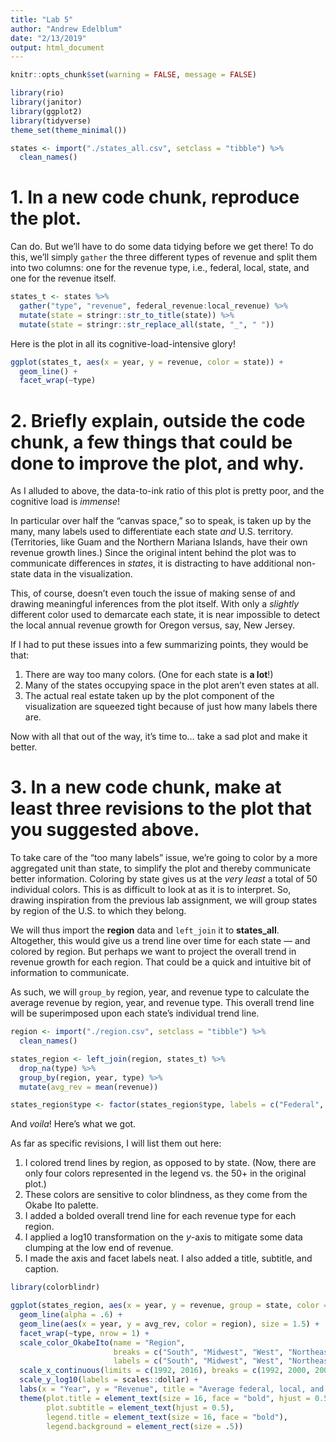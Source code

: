 ```yaml
---
title: "Lab 5"
author: "Andrew Edelblum"
date: "2/13/2019"
output: html_document
---
```


```r
knitr::opts_chunk$set(warning = FALSE, message = FALSE)

library(rio)
library(janitor)
library(ggplot2)
library(tidyverse)
theme_set(theme_minimal())

states <- import("./states_all.csv", setclass = "tibble") %>% 
  clean_names()
```

# 1. In a new code chunk, reproduce the plot.

Can do. But we'll have to do some data tidying before we get there! To do this, we'll simply `gather` the three different types of revenue and split them into two columns: one for the revenue type, i.e., federal, local, state, and one for the revenue itself.

```r
states_t <- states %>% 
  gather("type", "revenue", federal_revenue:local_revenue) %>% 
  mutate(state = stringr::str_to_title(state)) %>% 
  mutate(state = stringr::str_replace_all(state, "_", " "))
```

Here is the plot in all its cognitive-load-intensive glory!

```r
ggplot(states_t, aes(x = year, y = revenue, color = state)) +
  geom_line() +
  facet_wrap(~type)
```

# 2. Briefly explain, outside the code chunk, a few things that could be done to improve the plot, and why.

As I alluded to above, the data-to-ink ratio of this plot is pretty poor, and the cognitive load is *immense*! 

In particular over half the "canvas space," so to speak, is taken up by the many, many labels used to differentiate each state *and* U.S. territory. (Territories, like Guam and the Northern Mariana Islands, have their own revenue growth lines.) Since the original intent behind the plot was to communicate differences in *states*, it is distracting to have additional non-state data in the visualization.

This, of course, doesn't even touch the issue of making sense of and drawing meaningful inferences from the plot itself. With only a *slightly* different color used to demarcate each state, it is near impossible to detect the local annual revenue growth for Oregon versus, say, New Jersey. 

If I had to put these issues into a few summarizing points, they would be that:

1) There are way too many colors. (One for each state is **a lot**!)
2) Many of the states occupying space in the plot aren't even states at all.
3) The actual real estate taken up by the plot component of the visualization are squeezed tight because of just how many labels there are.

Now with all that out of the way, it's time to... take a sad plot and make it better. 

# 3. In a new code chunk, make at least three revisions to the plot that you suggested above.

To take care of the "too many labels" issue, we're going to color by a more aggregated unit than state, to simplify the plot and thereby communicate better information. Coloring by state gives us at the *very least* a total of 50 individual colors. This is as difficult to look at as it is to interpret. So, drawing inspiration from the previous lab assignment, we will group states by region of the U.S. to which they belong. 

We will thus import the **region** data and `left_join` it to **states_all**. Altogether, this would give us a trend line over time for each state — and colored by region. But perhaps we want to project the overall trend in revenue growth for each region. That could be a quick and intuitive bit of information to communicate.

As such, we will `group_by` region, year, and revenue type to calculate the average revenue by region, year, and revenue type. This overall trend line will be superimposed upon each state's individual trend line. 

```r
region <- import("./region.csv", setclass = "tibble") %>% 
  clean_names()

states_region <- left_join(region, states_t) %>% 
  drop_na(type) %>% 
  group_by(region, year, type) %>% 
  mutate(avg_rev = mean(revenue))

states_region$type <- factor(states_region$type, labels = c("Federal", "Local", "State"))
```

And *voila*! Here's what we got.

As far as specific revisions, I will list them out here:

1) I colored trend lines by region, as opposed to by state. (Now, there are only four colors represented in the legend vs. the 50+ in the original plot.)
2) These colors are sensitive to color blindness, as they come from the Okabe Ito palette.
3) I added a bolded overall trend line for each revenue type for each region.
4) I applied a log10 transformation on the *y*-axis to mitigate some data clumping at the low end of revenue.
5) I made the axis and facet labels neat. I also added a title, subtitle, and caption.

```r
library(colorblindr)

ggplot(states_region, aes(x = year, y = revenue, group = state, color = region)) +
  geom_line(alpha = .6) +
  geom_line(aes(x = year, y = avg_rev, color = region), size = 1.5) +
  facet_wrap(~type, nrow = 1) +
  scale_color_OkabeIto(name = "Region",
                       breaks = c("South", "Midwest", "West", "Northeast"),
                       labels = c("South", "Midwest", "West", "Northeast")) +
  scale_x_continuous(limits = c(1992, 2016), breaks = c(1992, 2000, 2008, 2016)) +
  scale_y_log10(labels = scales::dollar) +
  labs(x = "Year", y = "Revenue", title = "Average federal, local, and state revenue growth by state colored by region", subtitle = "Data from 1992 - 2017", caption = "Applied log10 transformation to revenue") +
  theme(plot.title = element_text(size = 16, face = "bold", hjust = 0.5), 
        plot.subtitle = element_text(hjust = 0.5),
        legend.title = element_text(size = 16, face = "bold"),
        legend.background = element_rect(size = .5))
```